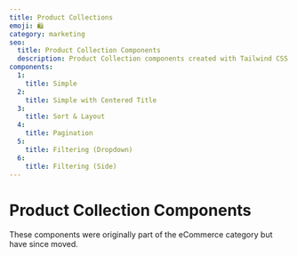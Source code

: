 ```yaml
---
title: Product Collections
emoji: 🛍
category: marketing
seo:
  title: Product Collection Components
  description: Product Collection components created with Tailwind CSS
components:
  1:
    title: Simple
  2:
    title: Simple with Centered Title
  3:
    title: Sort & Layout
  4:
    title: Pagination
  5:
    title: Filtering (Dropdown)
  6:
    title: Filtering (Side)
---
```


# Product Collection Components

<div class="max-w-prose">
  These components were originally part of the eCommerce category but have since moved.
</div>

<CollectionList componentsData={componentsData} componentContainer={componentContainer} />

